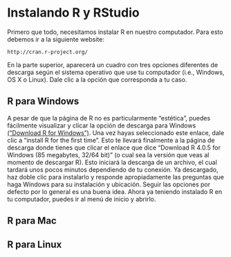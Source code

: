 # Instalando R y RStudio

Primero que todo, necesitamos instalar R en nuestro computador. Para esto debemos ir a la siguiente website: 

```block
http://cran.r-project.org/
```


En la parte superior, aparecerá un cuadro con tres opciones diferentes de descarga según el sistema operativo que use tu computador (i.e., Windows, OS X o Linux). Dale clic a la opción que corresponda a tu caso. 

## R para Windows

A pesar de que la página de R no es particularmente “estética”, puedes fácilmente visualizar y clicar la opción de descarga para Windows [(“Download R for Windows”)](https://cran.r-project.org){target="_blank"}. Una vez hayas seleccionado este enlace, dale clic a “install R for the first time”. Esto te llevará finalmente a la página de descarga donde tienes que clicar el enlace que dice “Download R 4.0.5 for Windows (85 megabytes, 32/64 bit)” (o cual sea la versión que veas al momento de descargar R). Esto iniciará la descarga de un archivo, el cual tardará unos pocos minutos dependiendo de tu conexión. Ya descargado, haz doble clic para instalarlo y responde apropiadamente las preguntas que haga Windows para su instalación y ubicación. Seguir las opciones por defecto por lo general es una buena idea. Ahora ya teniendo instalado R en tu computador, puedes ir al menú de inicio y abrirlo.

## R para Mac

## R para Linux
